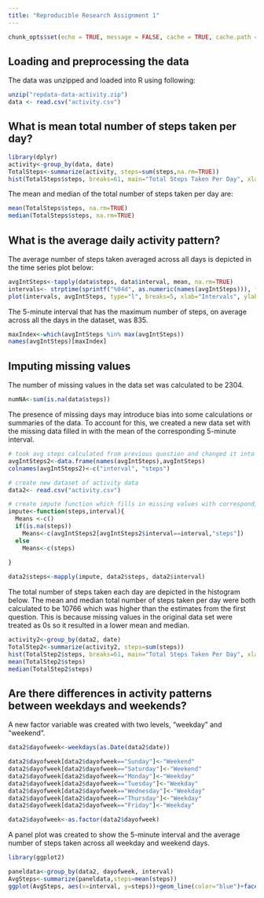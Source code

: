 ```yaml
---
title: "Reproducible Research Assignment 1"
---
```


```r
chunk_opts$set(echo = TRUE, message = FALSE, cache = TRUE, cache.path = "cache/", fig.path = "figure/")
```

## Loading and preprocessing the data

The data was unzipped and loaded into R using following:

```r
unzip("repdata-data-activity.zip")
data <- read.csv("activity.csv")
```

## What is mean total number of steps taken per day?

```r
library(dplyr)
activity<-group_by(data, date)
TotalSteps<-summarize(activity, steps=sum(steps,na.rm=TRUE))
hist(TotalSteps$steps, breaks=61, main="Total Steps Taken Per Day", xlab="# Steps")
```

The mean and median of the total number of steps taken per day are:
```r
mean(TotalSteps$steps, na.rm=TRUE)
median(TotalSteps$steps, na.rm=TRUE)
```

## What is the average daily activity pattern?
The average number of steps taken averaged across all days is depicted in the time series plot below:
```r
avgIntSteps<-tapply(data$steps, data$interval, mean, na.rm=TRUE)
intervals<- strptime(sprintf("%04d", as.numeric(names(avgIntSteps))), format="%H%M")
plot(intervals, avgIntSteps, type="l", breaks=5, xlab="Intervals", ylab="Steps", main="Avg Steps Taken by Interval")
```

The 5-minute interval that has the maximum number of steps, on average across all the days in the dataset, was 835. 
```r
maxIndex<-which(avgIntSteps %in% max(avgIntSteps))
names(avgIntSteps)[maxIndex]
```

## Imputing missing values
The number of missing values in the data set was calculated to be 2304. 

```r
numNA<-sum(is.na(data$steps))
```

The presence of missing days may introduce bias into some calculations or summaries of the data. To account for this, we created a new data set with the missing data filled in with the mean of the corresponding 5-minute interval.

```r
# took avg steps calculated from previous question and changed it into a data frame and added column names
avgIntSteps2<-data.frame(names(avgIntSteps),avgIntSteps)
colnames(avgIntSteps2)<-c("interval", "steps")

# create new dataset of activity data
data2<- read.csv("activity.csv")

# create impute function which fills in missing values with corresponding intervals means
impute<-function(steps,interval){
  Means <-c()
  if(is.na(steps)) 
    Means<-c(avgIntSteps2[avgIntSteps2$interval==interval,"steps"])
  else
    Means<-c(steps)
  
}

data2$steps<-mapply(impute, data2$steps, data2$interval)
```

The total number of steps taken each day are depicted in the histogram below. The mean and median total number of steps taken per day were both calculated to be 10766 which was higher than the estimates from the first question. This is because missing values in the original data set were treated as 0s so it resulted in a lower mean and median. 
```r
activity2<-group_by(data2, date)
TotalStep2<-summarize(activity2, steps=sum(steps))
hist(TotalStep2$steps, breaks=61, main="Total Steps Taken Per Day", xlab="# Steps")
mean(TotalStep2$steps)
median(TotalStep2$steps)
```

## Are there differences in activity patterns between weekdays and weekends?
A new factor variable was created with two levels, "weekday" and "weekend".
```r
data2$dayofweek<-weekdays(as.Date(data2$date))

data2$dayofweek[data2$dayofweek=="Sunday"]<-"Weekend"
data2$dayofweek[data2$dayofweek=="Saturday"]<-"Weekend"
data2$dayofweek[data2$dayofweek=="Monday"]<-"Weekday"
data2$dayofweek[data2$dayofweek=="Tuesday"]<-"Weekday"
data2$dayofweek[data2$dayofweek=="Wednesday"]<-"Weekday"
data2$dayofweek[data2$dayofweek=="Thursday"]<-"Weekday"
data2$dayofweek[data2$dayofweek=="Friday"]<-"Weekday"

data2$dayofweek<-as.factor(data2$dayofweek)
```

A panel plot was created to show  the 5-minute interval and the average number of steps taken across all weekday and weekend days.
```r
library(ggplot2)

paneldata<-group_by(data2, dayofweek, interval)
AvgSteps<-summarize(paneldata,steps=mean(steps))
ggplot(AvgSteps, aes(x=interval, y=steps))+geom_line(color="blue")+facet_grid(dayofweek~.)
```
